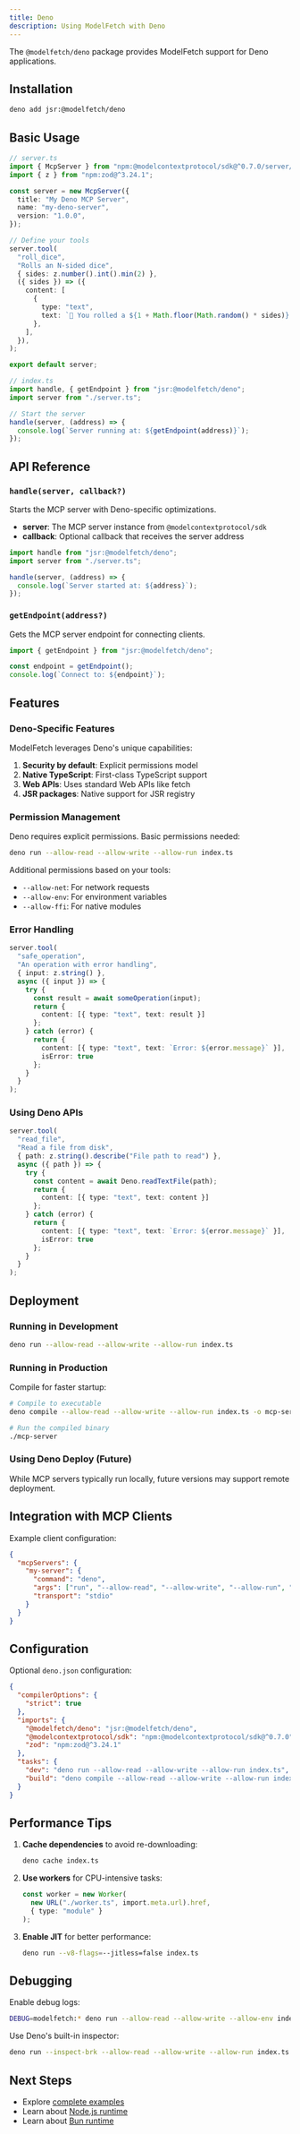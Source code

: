 ```yaml
---
title: Deno
description: Using ModelFetch with Deno
---
```


The `@modelfetch/deno` package provides ModelFetch support for Deno applications.

## Installation

```bash
deno add jsr:@modelfetch/deno
```

## Basic Usage

```typescript
// server.ts
import { McpServer } from "npm:@modelcontextprotocol/sdk@^0.7.0/server/mcp.js";
import { z } from "npm:zod@^3.24.1";

const server = new McpServer({
  title: "My Deno MCP Server",
  name: "my-deno-server",
  version: "1.0.0",
});

// Define your tools
server.tool(
  "roll_dice",
  "Rolls an N-sided dice",
  { sides: z.number().int().min(2) },
  ({ sides }) => ({
    content: [
      {
        type: "text",
        text: `🎲 You rolled a ${1 + Math.floor(Math.random() * sides)}!`,
      },
    ],
  }),
);

export default server;
```

```typescript
// index.ts
import handle, { getEndpoint } from "jsr:@modelfetch/deno";
import server from "./server.ts";

// Start the server
handle(server, (address) => {
  console.log(`Server running at: ${getEndpoint(address)}`);
});
```

## API Reference

### `handle(server, callback?)`

Starts the MCP server with Deno-specific optimizations.

- **server**: The MCP server instance from `@modelcontextprotocol/sdk`
- **callback**: Optional callback that receives the server address

```typescript
import handle from "jsr:@modelfetch/deno";
import server from "./server.ts";

handle(server, (address) => {
  console.log(`Server started at: ${address}`);
});
```

### `getEndpoint(address?)`

Gets the MCP server endpoint for connecting clients.

```typescript
import { getEndpoint } from "jsr:@modelfetch/deno";

const endpoint = getEndpoint();
console.log(`Connect to: ${endpoint}`);
```

## Features

### Deno-Specific Features

ModelFetch leverages Deno's unique capabilities:

1. **Security by default**: Explicit permissions model
2. **Native TypeScript**: First-class TypeScript support
3. **Web APIs**: Uses standard Web APIs like fetch
4. **JSR packages**: Native support for JSR registry

### Permission Management

Deno requires explicit permissions. Basic permissions needed:

```bash
deno run --allow-read --allow-write --allow-run index.ts
```

Additional permissions based on your tools:

- `--allow-net`: For network requests
- `--allow-env`: For environment variables
- `--allow-ffi`: For native modules

### Error Handling

```typescript
server.tool(
  "safe_operation",
  "An operation with error handling",
  { input: z.string() },
  async ({ input }) => {
    try {
      const result = await someOperation(input);
      return {
        content: [{ type: "text", text: result }]
      };
    } catch (error) {
      return {
        content: [{ type: "text", text: `Error: ${error.message}` }],
        isError: true
      };
    }
  }
);
```

### Using Deno APIs

```typescript
server.tool(
  "read_file",
  "Read a file from disk",
  { path: z.string().describe("File path to read") },
  async ({ path }) => {
    try {
      const content = await Deno.readTextFile(path);
      return {
        content: [{ type: "text", text: content }]
      };
    } catch (error) {
      return {
        content: [{ type: "text", text: `Error: ${error.message}` }],
        isError: true
      };
    }
  }
);
```

## Deployment

### Running in Development

```bash
deno run --allow-read --allow-write --allow-run index.ts
```

### Running in Production

Compile for faster startup:

```bash
# Compile to executable
deno compile --allow-read --allow-write --allow-run index.ts -o mcp-server

# Run the compiled binary
./mcp-server
```

### Using Deno Deploy (Future)

While MCP servers typically run locally, future versions may support remote deployment.

## Integration with MCP Clients

Example client configuration:

```json
{
  "mcpServers": {
    "my-server": {
      "command": "deno",
      "args": ["run", "--allow-read", "--allow-write", "--allow-run", "./index.ts"],
      "transport": "stdio"
    }
  }
}
```

## Configuration

Optional `deno.json` configuration:

```json
{
  "compilerOptions": {
    "strict": true
  },
  "imports": {
    "@modelfetch/deno": "jsr:@modelfetch/deno",
    "@modelcontextprotocol/sdk": "npm:@modelcontextprotocol/sdk@^0.7.0",
    "zod": "npm:zod@^3.24.1"
  },
  "tasks": {
    "dev": "deno run --allow-read --allow-write --allow-run index.ts",
    "build": "deno compile --allow-read --allow-write --allow-run index.ts"
  }
}
```

## Performance Tips

1. **Cache dependencies** to avoid re-downloading:
   ```bash
   deno cache index.ts
   ```

2. **Use workers** for CPU-intensive tasks:
   ```typescript
   const worker = new Worker(
     new URL("./worker.ts", import.meta.url).href,
     { type: "module" }
   );
   ```

3. **Enable JIT** for better performance:
   ```bash
   deno run --v8-flags=--jitless=false index.ts
   ```

## Debugging

Enable debug logs:

```bash
DEBUG=modelfetch:* deno run --allow-read --allow-write --allow-env index.ts
```

Use Deno's built-in inspector:

```bash
deno run --inspect-brk --allow-read --allow-write --allow-run index.ts
```

## Next Steps

- Explore [complete examples](/docs/examples)
- Learn about [Node.js runtime](/docs/runtimes/node)
- Learn about [Bun runtime](/docs/runtimes/bun)